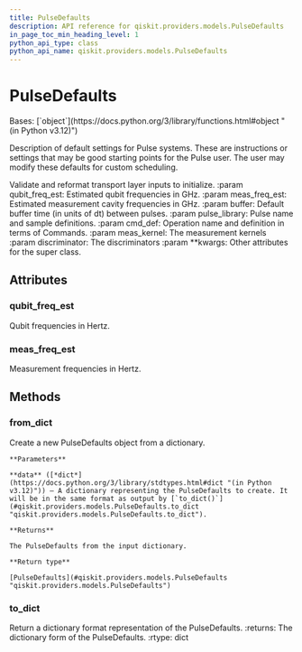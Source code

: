 ```yaml
---
title: PulseDefaults
description: API reference for qiskit.providers.models.PulseDefaults
in_page_toc_min_heading_level: 1
python_api_type: class
python_api_name: qiskit.providers.models.PulseDefaults
---
```


# PulseDefaults

<Class id="qiskit.providers.models.PulseDefaults" isDedicatedPage={true} github="https://github.com/Qiskit/qiskit/tree/stable/1.0/qiskit/providers/models/pulsedefaults.py#L163-L304" signature="qiskit.providers.models.PulseDefaults(qubit_freq_est, meas_freq_est, buffer, pulse_library, cmd_def, meas_kernel=None, discriminator=None, **kwargs)">
  Bases: [`object`](https://docs.python.org/3/library/functions.html#object "(in Python v3.12)")

  Description of default settings for Pulse systems. These are instructions or settings that may be good starting points for the Pulse user. The user may modify these defaults for custom scheduling.

  Validate and reformat transport layer inputs to initialize. :param qubit\_freq\_est: Estimated qubit frequencies in GHz. :param meas\_freq\_est: Estimated measurement cavity frequencies in GHz. :param buffer: Default buffer time (in units of dt) between pulses. :param pulse\_library: Pulse name and sample definitions. :param cmd\_def: Operation name and definition in terms of Commands. :param meas\_kernel: The measurement kernels :param discriminator: The discriminators :param \*\*kwargs: Other attributes for the super class.

  ## Attributes

  ### qubit\_freq\_est

  <Attribute id="qiskit.providers.models.PulseDefaults.qubit_freq_est">
    Qubit frequencies in Hertz.
  </Attribute>

  ### meas\_freq\_est

  <Attribute id="qiskit.providers.models.PulseDefaults.meas_freq_est">
    Measurement frequencies in Hertz.
  </Attribute>

  ## Methods

  ### from\_dict

  <Function id="qiskit.providers.models.PulseDefaults.from_dict" github="https://github.com/Qiskit/qiskit/tree/stable/1.0/qiskit/providers/models/pulsedefaults.py#L262-L292" signature="classmethod from_dict(data)">
    Create a new PulseDefaults object from a dictionary.

    **Parameters**

    **data** ([*dict*](https://docs.python.org/3/library/stdtypes.html#dict "(in Python v3.12)")) – A dictionary representing the PulseDefaults to create. It will be in the same format as output by [`to_dict()`](#qiskit.providers.models.PulseDefaults.to_dict "qiskit.providers.models.PulseDefaults.to_dict").

    **Returns**

    The PulseDefaults from the input dictionary.

    **Return type**

    [PulseDefaults](#qiskit.providers.models.PulseDefaults "qiskit.providers.models.PulseDefaults")
  </Function>

  ### to\_dict

  <Function id="qiskit.providers.models.PulseDefaults.to_dict" github="https://github.com/Qiskit/qiskit/tree/stable/1.0/qiskit/providers/models/pulsedefaults.py#L227-L260" signature="to_dict()">
    Return a dictionary format representation of the PulseDefaults. :returns: The dictionary form of the PulseDefaults. :rtype: dict
  </Function>
</Class>

